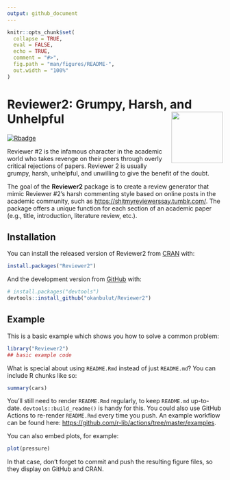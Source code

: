 ```yaml
---
output: github_document
---
```


<!-- README.md is generated from README.Rmd. Please edit that file -->

```r
knitr::opts_chunk$set(
  collapse = TRUE,
  eval = FALSE,
  echo = TRUE,
  comment = "#>",
  fig.path = "man/figures/README-",
  out.width = "100%"
)
```

# Reviewer2: Grumpy, Harsh, and Unhelpful <img src="man/figures/reviewer2_logo.png" align="right" width="120" />

<!-- badges: start -->
[![Rbadge](https://img.shields.io/badge/Build%20with-♥%20and%20R-red)](https://github.com/okanbulut/Reviewer2)
<!-- badges: end -->

Reviewer #2 is the infamous character in the academic world who takes revenge on their peers through overly critical rejections of papers. Reviewer 2 is usually grumpy, harsh, unhelpful, and unwilling to give the benefit of the doubt. 

The goal of the **Reviewer2** package is to create a review generator that mimic Reviewer #2's harsh commenting style based on online posts in the academic community, such as [https://shitmyreviewerssay.tumblr.com/](https://shitmyreviewerssay.tumblr.com/). The package offers a unique function for each section of an academic paper (e.g., title, introduction, literature review, etc.). 

## Installation

You can install the released version of Reviewer2 from [CRAN](https://CRAN.R-project.org) with:

``` r
install.packages("Reviewer2")
```

And the development version from [GitHub](https://github.com/) with:

``` r
# install.packages("devtools")
devtools::install_github("okanbulut/Reviewer2")
```
## Example

This is a basic example which shows you how to solve a common problem:

```r
library("Reviewer2")
## basic example code
```

What is special about using `README.Rmd` instead of just `README.md`? You can include R chunks like so:

```r
summary(cars)
```

You'll still need to render `README.Rmd` regularly, to keep `README.md` up-to-date. `devtools::build_readme()` is handy for this. You could also use GitHub Actions to re-render `README.Rmd` every time you push. An example workflow can be found here: <https://github.com/r-lib/actions/tree/master/examples>.

You can also embed plots, for example:

```r
plot(pressure)
```

In that case, don't forget to commit and push the resulting figure files, so they display on GitHub and CRAN.
